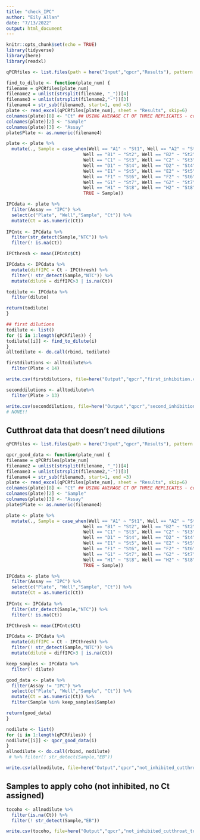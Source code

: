 ```yaml
---
title: "check_IPC"
author: "Eily Allan"
date: "7/13/2022"
output: html_document
---
```


```r
knitr::opts_chunk$set(echo = TRUE)
library(tidyverse)
library(here)
library(readxl)
```

```r
qPCRfiles <- list.files(path = here("Input","qpcr","Results"), pattern = "*data", recursive = T, full.names = T)

find_to_dilute <- function(plate_num) {
filename = qPCRfiles[plate_num]
filename2 = unlist(strsplit(filename, "_"))[4]
filename3 = unlist(strsplit(filename2,"-"))[3]
filename4 = str_sub(filename3, start=1, end =3)
plate <- read_excel(qPCRfiles[plate_num], sheet = "Results", skip=6)
colnames(plate)[8] <- "Ct" ## USING AVERAGE CT OF THREE REPLICATES - could go back and do if even just one replicate 
colnames(plate)[2] <- "Sample"
colnames(plate)[3] <- "Assay"
plate$Plate <- as.numeric(filename4)

plate <- plate %>% 
  mutate(., Sample = case_when(Well == "A1" ~ "St1", Well == "A2" ~ "St1", Well == "A3" ~ "St1",
                             Well == "B1" ~ "St2", Well == "B2" ~ "St2", Well == "B3" ~ "St2",
                             Well == "C1" ~ "St3", Well == "C2" ~ "St3", Well == "C3" ~ "St3",
                             Well == "D1" ~ "St4", Well == "D2" ~ "St4", Well == "D3" ~ "St4",
                             Well == "E1" ~ "St5", Well == "E2" ~ "St5", Well == "E3" ~ "St5",
                             Well == "F1" ~ "St6", Well == "F2" ~ "St6", Well == "F3" ~ "St6",
                             Well == "G1" ~ "St7", Well == "G2" ~ "St7", Well == "G3" ~ "St7",
                             Well == "H1" ~ "St8", Well == "H2" ~ "St8", Well == "H3" ~ "St8",
                             TRUE ~ Sample))

IPCdata <- plate %>% 
  filter(Assay == "IPC") %>% 
  select(c("Plate", "Well","Sample", "Ct")) %>% 
  mutate(Ct = as.numeric(Ct)) 
  
IPCntc <- IPCdata %>% 
  filter(str_detect(Sample,"NTC")) %>% 
  filter(! is.na(Ct)) 

IPCthresh <- mean(IPCntc$Ct)

IPCdata <- IPCdata %>% 
  mutate(diffIPC = Ct - IPCthresh) %>% 
  filter(! str_detect(Sample,"NTC")) %>%
  mutate(dilute = diffIPC>3 | is.na(Ct)) 

todilute <- IPCdata %>% 
  filter(dilute)

return(todilute)
}

## first dilutions
todilute <- list()
for (i in 1:length(qPCRfiles)) { 
todilute[[i]] <- find_to_dilute(i)
}
alltodilute <- do.call(rbind, todilute)

firstdilutions <- alltodilute%>% 
  filter(Plate < 14)

write.csv(firstdilutions, file=here("Output","qpcr","first_inhibition.csv"), row.names=FALSE)

seconddilutions <- alltodilute%>% 
  filter(Plate > 13)

write.csv(seconddilutions, file=here("Output","qpcr","second_inhibition.csv"), row.names=FALSE)
# NONE!! 

```

## Cutthroat data that doesn't need dilutions 

```r
qPCRfiles <- list.files(path = here("Input","qpcr","Results"), pattern = "*data", recursive = T, full.names = T)

qpcr_good_data <- function(plate_num) {
filename = qPCRfiles[plate_num]
filename2 = unlist(strsplit(filename, "_"))[4]
filename3 = unlist(strsplit(filename2,"-"))[3]
filename4 = str_sub(filename3, start=1, end =3)
plate <- read_excel(qPCRfiles[plate_num], sheet = "Results", skip=6)
colnames(plate)[8] <- "Ct" ## USING AVERAGE CT OF THREE REPLICATES - could go back and do if even just one replicate 
colnames(plate)[2] <- "Sample"
colnames(plate)[3] <- "Assay"
plate$Plate <- as.numeric(filename4)

plate <- plate %>% 
  mutate(., Sample = case_when(Well == "A1" ~ "St1", Well == "A2" ~ "St1", Well == "A3" ~ "St1",
                             Well == "B1" ~ "St2", Well == "B2" ~ "St2", Well == "B3" ~ "St2",
                             Well == "C1" ~ "St3", Well == "C2" ~ "St3", Well == "C3" ~ "St3",
                             Well == "D1" ~ "St4", Well == "D2" ~ "St4", Well == "D3" ~ "St4",
                             Well == "E1" ~ "St5", Well == "E2" ~ "St5", Well == "E3" ~ "St5",
                             Well == "F1" ~ "St6", Well == "F2" ~ "St6", Well == "F3" ~ "St6",
                             Well == "G1" ~ "St7", Well == "G2" ~ "St7", Well == "G3" ~ "St7",
                             Well == "H1" ~ "St8", Well == "H2" ~ "St8", Well == "H3" ~ "St8",
                             TRUE ~ Sample))

IPCdata <- plate %>% 
  filter(Assay == "IPC") %>% 
  select(c("Plate", "Well","Sample", "Ct")) %>% 
  mutate(Ct = as.numeric(Ct)) 
  
IPCntc <- IPCdata %>% 
  filter(str_detect(Sample,"NTC")) %>% 
  filter(! is.na(Ct)) 

IPCthresh <- mean(IPCntc$Ct)

IPCdata <- IPCdata %>% 
  mutate(diffIPC = Ct - IPCthresh) %>% 
  filter(! str_detect(Sample,"NTC")) %>%
  mutate(dilute = diffIPC>3 | is.na(Ct)) 

keep_samples <- IPCdata %>% 
  filter(! dilute) 

good_data <- plate %>% 
  filter(Assay != "IPC") %>% 
  select(c("Plate", "Well","Sample", "Ct")) %>% 
  mutate(Ct = as.numeric(Ct)) %>% 
  filter(Sample %in% keep_samples$Sample) 

return(good_data)
}

nodilute <- list()
for (i in 1:length(qPCRfiles)) { 
nodilute[[i]] <- qpcr_good_data(i)
}
allnodilute <- do.call(rbind, nodilute)  
 # %>% filter(! str_detect(Sample,"EB"))

write.csv(allnodilute, file=here("Output","qpcr","not_inhibited_cutthroat.csv"), row.names=FALSE)

```

## Samples to apply coho (not inhibited, no Ct assigned)

```r

tocoho <- allnodilute %>% 
  filter(is.na(Ct)) %>% 
  filter(! str_detect(Sample,"EB"))

write.csv(tocoho, file=here("Output","qpcr","not_inhibited_cutthroat_to_coho.csv"), row.names=FALSE)
```
